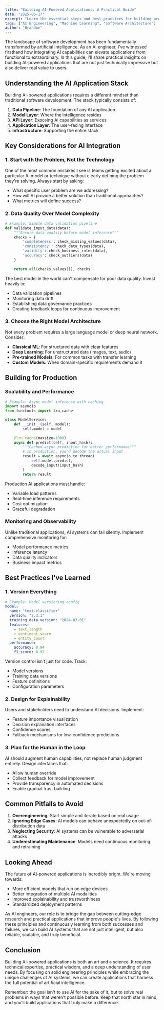 ```yaml
---
title: "Building AI-Powered Applications: A Practical Guide"
date: "2025-06-17"
excerpt: "Learn the essential steps and best practices for building production-ready AI-powered applications, from model selection to deployment."
tags: ["AI Engineering", "Machine Learning", "Software Architecture"]
author: "Brandon"
---
```


The landscape of software development has been fundamentally transformed by artificial intelligence. As an AI engineer, I've witnessed firsthand how integrating AI capabilities can elevate applications from functional to extraordinary. In this guide, I'll share practical insights on building AI-powered applications that are not just technically impressive but also deliver real value to users.

## Understanding the AI Application Stack

Building AI-powered applications requires a different mindset than traditional software development. The stack typically consists of:

1. **Data Pipeline**: The foundation of any AI application
2. **Model Layer**: Where the intelligence resides
3. **API Layer**: Exposing AI capabilities as services
4. **Application Layer**: The user-facing interface
5. **Infrastructure**: Supporting the entire stack

## Key Considerations for AI Integration

### 1. Start with the Problem, Not the Technology

One of the most common mistakes I see is teams getting excited about a particular AI model or technique without clearly defining the problem they're solving. Always start by asking:

- What specific user problem are we addressing?
- How will AI provide a better solution than traditional approaches?
- What metrics will define success?

### 2. Data Quality Over Model Complexity

```python
# Example: Simple data validation pipeline
def validate_input_data(data):
    """Ensure data quality before model inference"""
    checks = {
        'completeness': check_missing_values(data),
        'consistency': check_data_types(data),
        'validity': check_business_rules(data),
        'accuracy': check_outliers(data)
    }
    
    return all(checks.values()), checks
```

The best model in the world can't compensate for poor data quality. Invest heavily in:

- Data validation pipelines
- Monitoring data drift
- Establishing data governance practices
- Creating feedback loops for continuous improvement

### 3. Choose the Right Model Architecture

Not every problem requires a large language model or deep neural network. Consider:

- **Classical ML**: For structured data with clear features
- **Deep Learning**: For unstructured data (images, text, audio)
- **Pre-trained Models**: For common tasks with transfer learning
- **Custom Models**: When domain-specific requirements demand it

## Building for Production

### Scalability and Performance

```python
# Example: Async model inference with caching
import asyncio
from functools import lru_cache

class ModelService:
    def __init__(self, model):
        self.model = model
        
    @lru_cache(maxsize=1000)
    async def predict(self, input_hash):
        """Cached async prediction for better performance"""
        # In production, you'd decode the actual input
        result = await asyncio.to_thread(
            self.model.predict, 
            decode_input(input_hash)
        )
        return result
```

Production AI applications must handle:

- Variable load patterns
- Real-time inference requirements
- Cost optimization
- Graceful degradation

### Monitoring and Observability

Unlike traditional applications, AI systems can fail silently. Implement comprehensive monitoring for:

- Model performance metrics
- Inference latency
- Data quality indicators
- Business impact metrics

## Best Practices I've Learned

### 1. Version Everything

```yaml
# Example: Model versioning config
model:
  name: "text-classifier"
  version: "2.3.1"
  training_data_version: "2024-03-01"
  features:
    - text_length
    - sentiment_score
    - entity_count
  performance:
    accuracy: 0.94
    f1_score: 0.92
```

Version control isn't just for code. Track:

- Model versions
- Training data versions
- Feature definitions
- Configuration parameters

### 2. Design for Explainability

Users and stakeholders need to understand AI decisions. Implement:

- Feature importance visualization
- Decision explanation interfaces
- Confidence scores
- Fallback mechanisms for low-confidence predictions

### 3. Plan for the Human in the Loop

AI should augment human capabilities, not replace human judgment entirely. Design interfaces that:

- Allow human override
- Collect feedback for model improvement
- Provide transparency in automated decisions
- Enable gradual trust building

## Common Pitfalls to Avoid

1. **Overengineering**: Start simple and iterate based on real usage
2. **Ignoring Edge Cases**: AI models can behave unexpectedly on out-of-distribution data
3. **Neglecting Security**: AI systems can be vulnerable to adversarial attacks
4. **Underestimating Maintenance**: Models need continuous monitoring and retraining

## Looking Ahead

The future of AI-powered applications is incredibly bright. We're moving towards:

- More efficient models that run on edge devices
- Better integration of multiple AI modalities
- Improved explainability and trustworthiness
- Standardized deployment patterns

As AI engineers, our role is to bridge the gap between cutting-edge research and practical applications that improve people's lives. By following these principles and continuously learning from both successes and failures, we can build AI systems that are not just intelligent, but also reliable, scalable, and truly beneficial.

## Conclusion

Building AI-powered applications is both an art and a science. It requires technical expertise, practical wisdom, and a deep understanding of user needs. By focusing on solid engineering principles while embracing the unique challenges of AI systems, we can create applications that harness the full potential of artificial intelligence.

Remember: the goal isn't to use AI for the sake of it, but to solve real problems in ways that weren't possible before. Keep that north star in mind, and you'll build applications that truly make a difference.
